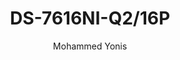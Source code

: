 ---
id: 8
slug: DS-7616NI-Q2/16P
title: "DS-7616NI-Q2/16P"
desc: "16-ch 1U 16 PoE 4K NVR"
img: "/src/assets/camera/hikvision/DS-7616NI-Q2_16P/DS-7616NI-Q2_16P.png"
images:
  - "/src/assets/camera/hikvision/DS-7616NI-Q2_16P/DS-7616NI-Q2_16P.png"

alt: "16-ch 1U 16 PoE 4K NVR"
author: "Mohammed Yonis"
reviewBody: "best service and support"
ratingValue: 5

features:
   - "Up to 16-ch IP camera inputs"
   - "H.265+/H.265/H.264+/H.264 video formats"
   - "Up to 1-ch @ 8MP or 5-ch @ 1080P decoding capacity"
   - "Up to 160 Mbps incoming bandwidth"
publishedTime: "2023-09-15"
modifiedTime: "2023-10-01"
---
